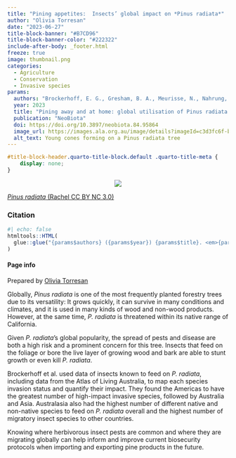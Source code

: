 ```yaml
---
title: "Pining appetites:  Insects’ global impact on *Pinus radiata*"
author: "Olivia Torresan"
date: "2023-06-27"
title-block-banner: "#B7CD96"
title-block-banner-color: "#222322"
include-after-body: _footer.html
freeze: true
image: thumbnail.png
categories:
  - Agriculture
  - Conservation
  - Invasive species
params:
  authors: "Brockerhoff, E. G., Gresham, B. A., Meurisse, N., Nahrung, H. F., Perret-Gentil, A., Pugh, A. R., Sopow, S. L., & Turner, R. M."
  year: 2023
  title: "Pining away and at home: global utilisation of Pinus radiata by native and non-native insects"
  publication: "NeoBiota"
  doi: https://doi.org/10.3897/neobiota.84.95864
  image_url: https://images.ala.org.au/image/details?imageId=c3d3fc6f-b884-4057-a1d6-02af4e5888c1
  alt_text: Young cones forming on a Pinus radiata tree
---
```


<!-- remove metadata section -->

```css
#title-block-header.quarto-title-block.default .quarto-title-meta {
    display: none;
}
```


<!-- Side panel -->

:::{.column-page}

:::{.paper-side-column}

<center>
:::{.col-image layout-ncol=1 style="margin-left: auto; margin-right: auto;"}
<!-- add image url -->
<img src="https://ala-images.s3.ap-southeast-2.amazonaws.com/store/1/c/8/8/c3d3fc6f-b884-4057-a1d6-02af4e5888c1/original" class="rounded"/></img>
:::
</center>

::: figure-caption
<!-- edit caption -->
[*Pinus radiata* (Rachel CC BY NC 3.0)](https://images.ala.org.au/image/details?imageId=c3d3fc6f-b884-4057-a1d6-02af4e5888c1)
:::

### Citation
```r
#| echo: false
htmltools::HTML(
  glue::glue("{params$authors} ({params$year}) {params$title}. <em>{params$publication}</em> <a href='{params$doi}' target='_blank'>{params$doi}</a>")
)
```


#### Page info
Prepared by 
[Olivia Torresan](https://labs.ala.org.au/about/Torresan_Olivia/)
:::


<!-- Main panel description -->

::: {.paper-main-column}
Globally, *Pinus radiata* is one of the most frequently planted forestry trees due to its versatility: It grows quickly, it can survive in many conditions and climates, and it is used in many kinds of wood and non-wood products.  However, at the same time, *P. radiata* is threatened within its native range of California. 

Given *P. radiata*’s global popularity, the spread of pests and disease are both a high risk and a prominent concern for this tree. Insects that feed on the foliage or bore the live layer of growing wood and bark are able to stunt growth or even kill *P. radiata*.

Brockerhoff et al. used data of insects known to feed on *P. radiata*, including data from the Atlas of Living Australia, to map each species invasion status and quantify their impact. They found the Americas to have the greatest number of high-impact invasive species, followed by Australia and Asia. Australasia also had the highest number of different native and non-native species to feed on *P. radiata* overall and the highest number of migratory insect species to other countries. 

Knowing where herbivorous insect pests are common and where they are migrating globally can help inform and improve current biosecurity protocols when importing and exporting pine products in the future. 
:::

:::

